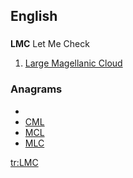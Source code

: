 ==English==

==={{initialism}}===
'''LMC'''
Let Me Check
# {{galaxy}} [[w:Large Magellanic Cloud|Large Magellanic Cloud]]

===Anagrams===
* {{alphagram|[[clm#English|clm]]}} 
* [[CML#English|CML]]
* [[MCL#English|MCL]]
* [[MLC#English|MLC]]


[[tr:LMC]]